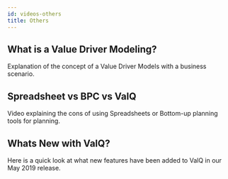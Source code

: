 ```yaml
---
id: videos-others
title: Others
---
```



## What is a Value Driver Modeling?

Explanation of the concept of a Value Driver Models with a business scenario.

<Vimeo
    video="https://vimeo.com/287274214/0383d98957"
    responsive={true}
    width={640}
    height={480}
/>

## Spreadsheet vs BPC vs ValQ

Video explaining the cons of using Spreadsheets or Bottom-up planning tools for planning.

<Vimeo
    video="https://vimeo.com/287273426/01b25dc774"
    responsive={true}
    width={640}
    height={480}
/>

## Whats New with ValQ?

Here is a quick look at what new features have been added to ValQ in our May 2019 release.

<Vimeo
    video="https://vimeo.com/334109578/42582e7302"
    responsive={true}
    width={640}
    height={480}
/>

